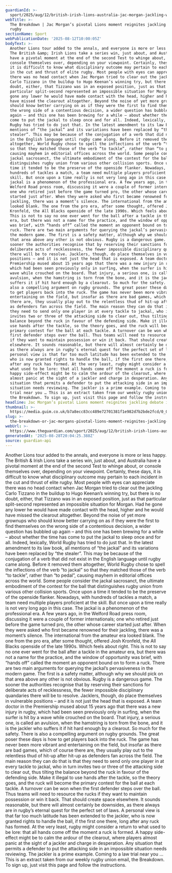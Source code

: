 ```yaml
---
guardianId: >-
  sport/2025/aug/12/british-irish-lions-australia-jac-morgan-jackling-world-rugby-carlo-tizzano
webTitle: >-
  The Breakdown | Jac Morgan’s pivotal Lions moment reignites jackling debate in
  rugby
sectionName: Sport
webPublicationDate: '2025-08-12T10:00:05Z'
bodyText: >-
  Another Lions tour added to the annals, and everyone is more or less happy.
  The British &amp; Irish Lions take a series win, just about, and Australia
  have a pivotal moment at the end of the second Test to whinge about, or
  console themselves over, depending on your viewpoint. Certainly, these days,
  it is difficult to know what disciplinary outcome may pertain to each incident
  in the cut and thrust of elite rugby. Most people with eyes can appreciate
  there was no head contact when Jac Morgan tried to clear out the jackling
  Carlo Tizzano in the buildup to Hugo Keenan’s winning try, but there is no
  doubt, either, that Tizzano was in an exposed position, just as that
  particular split-second represented an impossible situation for Morgan. Had he
  gone any lower he would have made contact with the head, higher and he would
  have missed the clearout altogether. Beyond the noise of yet more grownups who
  should know better carrying on as if they were the first to find themselves on
  the wrong side of a contentious decision, a wider question has bubbled up
  again – and this one has been brewing for a while – about whether the time has
  come to put the jackal to sleep once and for all. Indeed, lexically, World
  Rugby has tried to do just that. In the latest amendment to its law book, all
  mentions of “the jackal” and its variations have been replaced by “the
  stealer”. This may be because of the conjugation of a verb that did not exist
  in the English language until rugby came along. Before it removed them
  altogether, World Rugby chose to spell the inflections of the verb “to jackal”
  so that they matched those of the verb “to tackle”, rather than “to pedal”,
  causing mayhem in editorial offices across the world. Some people consider the
  jackal sacrosanct, the ultimate embodiment of the contest for the ball that
  distinguishes rugby union from various other collision sports. Once upon a
  time it tended to be the preserve of the openside flanker. Nowadays, with
  hundreds of tackles a match, a team need multiple players proficient at the
  skill. But once upon a time really is not very long ago in this case. The
  jackal is a phenomenon of the professional era. A few years ago, in the
  Welford Road press room, discussing it were a couple of former internationals;
  one who retired just before the game turned pro, the other whose career
  started just after. When they were asked who first became renowned for their
  jackling, there was a moment’s silence. The international from the amateur era
  looked blank. The one from the pro era, after some thought, offered Josh
  Kronfeld, the All Blacks openside of the late 1990s. Which feels about right.
  This is not to say no one ever went for the ball after a tackle in the amateur
  era, but there was not a name for the practice, and the window of opportunity
  was brief, with “hands off” called the moment an opponent bound on to form a
  ruck. There are two main arguments for querying the jackal’s pervasiveness in
  the modern game. The first is a safety matter, although why we should pick on
  that area above any other is not obvious. Rugby is a dangerous game. The
  sooner the authorities recognise that by reserving their sanctions for
  deliberate acts of recklessness, the fewer impossible disciplinary quandaries
  there will be to resolve. Jacklers, though, do place themselves in vulnerable
  positions – and it is not just the head that is exposed. A team doctor in the
  Premiership mused about 15 years ago that there was a new injury in rugby,
  which had been seen previously only in surfing, when the surfer is hit by a
  wave while crouched on the board. That injury, a serious one, is called an
  avulsion, when the hamstring is torn from the bone, and it is the jackler who
  suffers it if hit hard enough by a clearout. So much for the safety. There is
  also a compelling argument on rugby grounds. The great poser these days is how
  to get players back into the ruck. The game has never been more vibrant and
  entertaining on the field, but insofar as there are bad games, which of course
  there are, they usually play out to the relentless thud of hit-up after hit-up
  as defenders fan across the field. The main reason they can do that is that
  they need to send only one player in at every tackle to jackal, who in turn
  invites two or three of the attacking side to clear out, thus tilting the
  balance beyond the ruck in favour of the defending side. Make it illegal to
  use hands after the tackle, so the theory goes, and the ruck will become the
  primary contest for the ball at each tackle. A turnover can be won when the
  first defender steps over the ball. Thus teams will need to resource the rucks
  if they want to maintain possession or win it back. That should create space
  elsewhere. It sounds reasonable, but there will almost certainly be downsides,
  as there always are in rugby’s eternal quest for the perfect set of laws. A
  personal view is that far too much latitude has been extended to the jackler,
  who is now granted rights to handle the ball, if the first one there, long
  after any ruck has formed. At the very least, rugby might consider a return to
  what used to be lore: that all hands come off the moment a ruck is formed. A
  happy side-effect might be to calm the ardour of the clearout, where players
  almost panic at the sight of a jackler and charge in desperation. Any
  situation that permits a defender to put the attacking side in an impossible
  situation needs reviewing. The jackler is a prime example. Coming to a law
  trial near you … This is an extract taken from our weekly rugby union email,
  the Breakdown. To sign up, just visit this page and follow the instructions.
headline: Jac Morgan’s pivotal Lions moment reignites jackling debate in rugby
thumbnail: >-
  https://media.guim.co.uk/b7a8ecc83cc489e72701381f1e982d7b2bde2fcd/0_0_4112_3289/500.jpg
slug: >-
  the-breakdown-or-jac-morgans-pivotal-lions-moment-reignites-jackling-debate-in-rugby
webUrl: >-
  https://www.theguardian.com/sport/2025/aug/12/british-irish-lions-australia-jac-morgan-jackling-world-rugby-carlo-tizzano
generatedAt: '2025-08-28T20:04:25.388Z'
source: guardian-api
---
```

Another Lions tour added to the annals, and everyone is more or less happy. The British &amp; Irish Lions take a series win, just about, and Australia have a pivotal moment at the end of the second Test to whinge about, or console themselves over, depending on your viewpoint. Certainly, these days, it is difficult to know what disciplinary outcome may pertain to each incident in the cut and thrust of elite rugby. Most people with eyes can appreciate there was no head contact when Jac Morgan tried to clear out the jackling Carlo Tizzano in the buildup to Hugo Keenan’s winning try, but there is no doubt, either, that Tizzano was in an exposed position, just as that particular split-second represented an impossible situation for Morgan. Had he gone any lower he would have made contact with the head, higher and he would have missed the clearout altogether. Beyond the noise of yet more grownups who should know better carrying on as if they were the first to find themselves on the wrong side of a contentious decision, a wider question has bubbled up again – and this one has been brewing for a while – about whether the time has come to put the jackal to sleep once and for all. Indeed, lexically, World Rugby has tried to do just that. In the latest amendment to its law book, all mentions of “the jackal” and its variations have been replaced by “the stealer”. This may be because of the conjugation of a verb that did not exist in the English language until rugby came along. Before it removed them altogether, World Rugby chose to spell the inflections of the verb “to jackal” so that they matched those of the verb “to tackle”, rather than “to pedal”, causing mayhem in editorial offices across the world. Some people consider the jackal sacrosanct, the ultimate embodiment of the contest for the ball that distinguishes rugby union from various other collision sports. Once upon a time it tended to be the preserve of the openside flanker. Nowadays, with hundreds of tackles a match, a team need multiple players proficient at the skill. But once upon a time really is not very long ago in this case. The jackal is a phenomenon of the professional era. A few years ago, in the Welford Road press room, discussing it were a couple of former internationals; one who retired just before the game turned pro, the other whose career started just after. When they were asked who first became renowned for their jackling, there was a moment’s silence. The international from the amateur era looked blank. The one from the pro era, after some thought, offered Josh Kronfeld, the All Blacks openside of the late 1990s. Which feels about right. This is not to say no one ever went for the ball after a tackle in the amateur era, but there was not a name for the practice, and the window of opportunity was brief, with “hands off” called the moment an opponent bound on to form a ruck. There are two main arguments for querying the jackal’s pervasiveness in the modern game. The first is a safety matter, although why we should pick on that area above any other is not obvious. Rugby is a dangerous game. The sooner the authorities recognise that by reserving their sanctions for deliberate acts of recklessness, the fewer impossible disciplinary quandaries there will be to resolve. Jacklers, though, do place themselves in vulnerable positions – and it is not just the head that is exposed. A team doctor in the Premiership mused about 15 years ago that there was a new injury in rugby, which had been seen previously only in surfing, when the surfer is hit by a wave while crouched on the board. That injury, a serious one, is called an avulsion, when the hamstring is torn from the bone, and it is the jackler who suffers it if hit hard enough by a clearout. So much for the safety. There is also a compelling argument on rugby grounds. The great poser these days is how to get players back into the ruck. The game has never been more vibrant and entertaining on the field, but insofar as there are bad games, which of course there are, they usually play out to the relentless thud of hit-up after hit-up as defenders fan across the field. The main reason they can do that is that they need to send only one player in at every tackle to jackal, who in turn invites two or three of the attacking side to clear out, thus tilting the balance beyond the ruck in favour of the defending side. Make it illegal to use hands after the tackle, so the theory goes, and the ruck will become the primary contest for the ball at each tackle. A turnover can be won when the first defender steps over the ball. Thus teams will need to resource the rucks if they want to maintain possession or win it back. That should create space elsewhere. It sounds reasonable, but there will almost certainly be downsides, as there always are in rugby’s eternal quest for the perfect set of laws. A personal view is that far too much latitude has been extended to the jackler, who is now granted rights to handle the ball, if the first one there, long after any ruck has formed. At the very least, rugby might consider a return to what used to be lore: that all hands come off the moment a ruck is formed. A happy side-effect might be to calm the ardour of the clearout, where players almost panic at the sight of a jackler and charge in desperation. Any situation that permits a defender to put the attacking side in an impossible situation needs reviewing. The jackler is a prime example. Coming to a law trial near you … This is an extract taken from our weekly rugby union email, the Breakdown. To sign up, just visit this page and follow the instructions.
